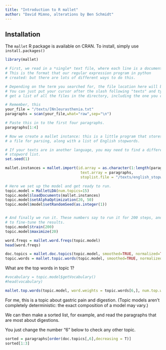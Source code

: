 ```yaml
---
title: "Introduction to R mallet"
author: "David Mimno, alterations by Ben Schmidt"
---
```


## Installation

The ```mallet``` R package is available on CRAN. To install, simply use ```install.packages()```

```r
library(mallet)

# First, we read in a *single* text file, where each line is a document.
# This is the format that our regular expression program in python 
# created: but there are lots of different ways to do this.

# Depending on the term you searched for, the file location here will be different.
# You can just put your cursor after the slash following "texts" and type tab: you'll
# get a list of all the files in the directory, including the one you created.

# Remember, this 
your_file = "/texts/[Nn]eurasthenia.txt"
paragraphs = scan(your_file,what="raw",sep="\n")

# Paste this in to the first four paragraphs.
paragraphs[1:4]

# Now we create a mallet instance: this is a little program that stores our texts in
# a file for parsing, along with a list of English stopwords.

# If your texts are in another language, you may need to find a different language's
# stopword list.
set.seed(1)

mallet.instances = mallet.import(id.array = as.character(1:length(paragraphs)), 
                                  text.array = paragraphs,
                                  stoplist.file = "/texts/english_stopwords.txt")

# Here we set up the model and get ready to run.
topic.model = MalletLDA(num.topics=15)
topic.model$loadDocuments(mallet.instances)
topic.model$setAlphaOptimization(20, 50)
topic.model$model$setRandomSeed(as.integer(1))


# And finally we run it. These numbers say to run it for 200 steps, and then take another 20
# to fine-tune the results.
topic.model$train(200)
topic.model$maximize(20)

word.freqs = mallet.word.freqs(topic.model)
head(word.freqs)

doc.topics = mallet.doc.topics(topic.model, smoothed=TRUE, normalized=TRUE)
topic.words = mallet.topic.words(topic.model, smoothed=TRUE, normalized=TRUE)
```

What are the top words in topic 1?

```r
#vocabulary = topic.model$getVocabulary()
#head(vocabulary)

mallet.top.words(topic.model, word.weights = topic.words[6,], num.top.words = 10)
```

For me, this is a topic about gastric pain and digestion. (Topic models aren't completely deterministic: the exact composition of a model may vary.)

We can then make a sorted list, for example, and read the paragraphs that are most about digestions.

You just change the number "6" below to check any other topic.

```r
sorted = paragraphs[order(doc.topics[,6],decreasing = T)]
sorted[1:3]
```


